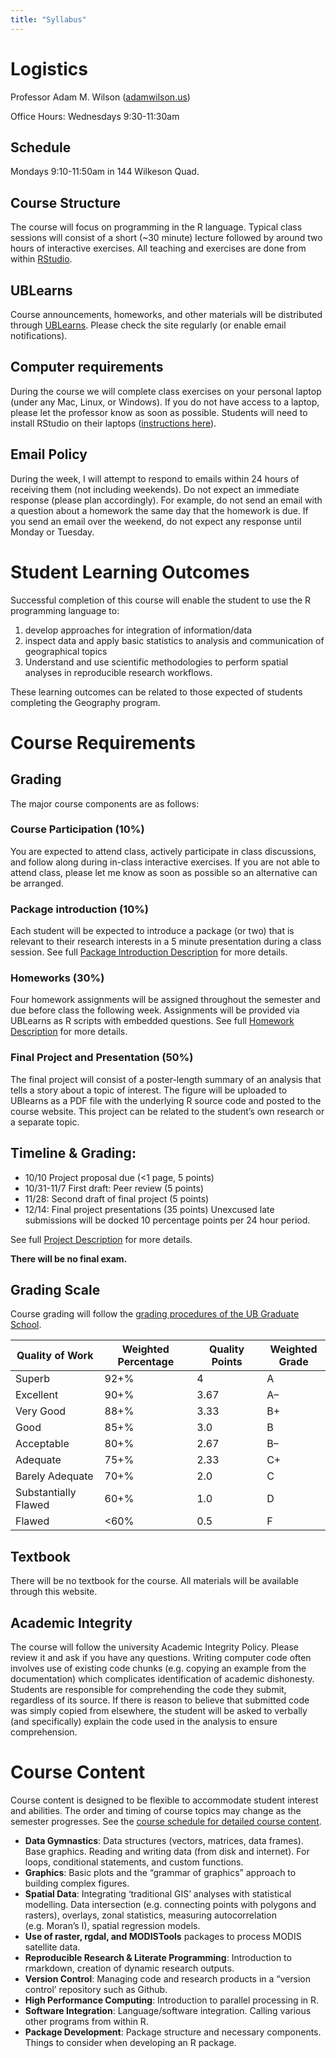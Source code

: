 ```yaml
---
title: "Syllabus"
---
```


# Logistics
Professor Adam M. Wilson ([adamwilson.us](adamwilson.us))

Office Hours: Wednesdays 9:30-11:30am

## Schedule 
Mondays 9:10-11:50am in 144 Wilkeson Quad.  

## Course Structure	
The course will focus on programming in the R language. Typical class sessions will consist of a short (~30 minute) lecture followed by around two hours of interactive exercises.   All teaching and exercises are done from within [RStudio](rstudio.com). 

## UBLearns
Course announcements, homeworks, and other materials will be distributed through [UBLearns](https://ublearns.buffalo.edu).  Please check the site regularly (or enable email notifications).  

## Computer requirements
During the course we will complete class exercises on your personal laptop (under any Mac, Linux, or Windows). If you do not have access to a laptop, please let the professor know as soon as possible.  Students will need to install RStudio on their laptops ([instructions here](https://www.rstudio.com/products/rstudio/download/)).  

## Email Policy
During the week, I will attempt to respond to emails within 24 hours of receiving them (not including weekends).  Do not expect an immediate response (please plan accordingly).  For example, do not send an email with a question about a homework the same day that the homework is due.   If you send an email over the weekend, do not expect any response until Monday or Tuesday.

# Student Learning Outcomes
Successful completion of this course will enable the student to use the R programming language to: 

1. develop approaches for integration of information/data
2. inspect data and apply basic statistics to analysis and communication of geographical topics
3. Understand and use scientific methodologies to perform spatial analyses in reproducible research workflows.  

These learning outcomes can be related to those expected of students completing the Geography program. 


# Course Requirements
## Grading

The major course components are as follows:

### Course Participation (10%)
You are expected to attend class, actively participate in class discussions, and follow along during in-class interactive exercises.  If you are not able to attend class, please let me know as soon as possible so an alternative can be arranged.

### Package introduction (10%)
Each student will be expected to introduce a package (or two) that is relevant to their research interests in a 5 minute presentation during a class session.  See full [Package Introduction Description](PackageIntro.html) for more details.  

### Homeworks (30%)
Four homework assignments will be assigned throughout the semester and due before class the following week.  Assignments will be provided via UBLearns as R scripts with embedded questions.   See full [Homework Description](Homework.html) for more details.  

### Final Project and Presentation (50%)
The final project will consist of a poster-length summary of an analysis that tells a story about a topic of interest.  The figure will be uploaded to UBlearns as a PDF file with the underlying R source code and posted to the course website.  This project can be related to the student’s own research or a separate topic.  

## Timeline & Grading:

* 10/10  Project proposal due (<1 page, 5 points)
* 10/31-11/7  First draft: Peer review (5 points)
* 11/28: Second draft of final project (5 points)
* 12/14: Final project presentations (35 points)
Unexcused late submissions will be docked 10 percentage points per 24 hour period.  

See full [Project Description](Project.html) for more details.  

**There will be no final exam.**

## Grading Scale
Course grading will follow the [grading procedures of the UB Graduate School](http://grad.buffalo.edu/Academics/Policies-Procedures/Grading-Procedures.html).


| Quality of Work       | Weighted Percentage | Quality Points  | Weighted Grade| 
| ---------------------|----------------------|-----------------|---------------|
| Superb                | 92+%                | 4               | A             | 
| Excellent             | 90+%                | 3.67            | A–            |
| Very Good             | 88+%                | 3.33            | B+            |
| Good                  | 85+%                | 3.0             | B             |
| Acceptable            | 80+%                | 2.67            | B–            |
| Adequate              | 75+%                | 2.33            | C+            |
| Barely Adequate       | 70+%                | 2.0             | C             |
| Substantially Flawed  | 60+%                | 1.0             | D             |
| Flawed                | <60%                | 0.5             | F             |

## Textbook
There will be no textbook for the course.  All materials will be available through this website.

## Academic Integrity 
The course will follow the university Academic Integrity Policy.   Please review it and ask if you have any questions.  Writing computer code often involves use of existing code chunks (e.g. copying an example from the documentation) which complicates identification of academic dishonesty. Students are responsible for comprehending the code they submit, regardless of its source.  If there is reason to believe that submitted code was simply copied from elsewhere, the student will be asked to verbally (and specifically) explain the code used in the analysis to ensure comprehension. 

# Course Content
Course content is designed to be flexible to accommodate student interest and abilities.  The order and timing of course topics may change as the semester progresses.  See the [course schedule for detailed course content](Schedule.html).

* **Data Gymnastics**:
Data structures (vectors, matrices, data frames). Base graphics. Reading and writing data (from disk and internet).
For loops, conditional statements, and custom functions.
* **Graphics**: Basic plots and the “grammar of graphics" approach to building complex figures.
* **Spatial Data**:
Integrating ‘traditional GIS’ analyses with statistical modelling.  Data intersection (e.g. connecting points with polygons and rasters), overlays, zonal statistics, measuring autocorrelation (e.g. Moran’s I), spatial regression models. 
* **Use of raster, rgdal, and MODISTools** packages to process MODIS satellite data.
* **Reproducible Research & Literate Programming**:
Introduction to rmarkdown, creation of dynamic research outputs. 
* **Version Control**: 
Managing code and research products in a “version control’ repository such as Github. 
* **High Performance Computing**: Introduction to parallel processing in R.  
* **Software Integration**: Language/software integration.  Calling various other programs from within R.
* **Package Development**: Package structure and necessary components.  Things to consider when developing an R package. 

